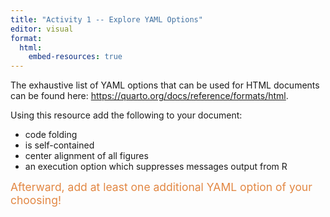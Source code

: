 ```yaml
---
title: "Activity 1 -- Explore YAML Options"
editor: visual
format: 
  html:
    embed-resources: true
---
```


The exhaustive list of YAML options that can be used for HTML documents can be found here: <https://quarto.org/docs/reference/formats/html>.

Using this resource add the following to your document:

-   code folding
-   is self-contained
-   center alignment of all figures
-   an execution option which suppresses messages output from R

[Afterward, add at least one additional YAML option of your choosing!]{style="font-size: 1.25em; color: #e28743"}
